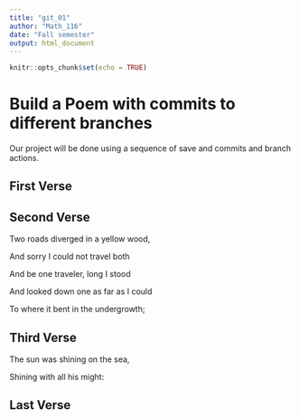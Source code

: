 ```yaml
---
title: "git_01"
author: "Math_116"
date: "Fall semester"
output: html_document
---
```


```r
knitr::opts_chunk$set(echo = TRUE)
```
# Build a Poem with commits to different branches
Our project will be done using a sequence of save and commits and branch actions.
<!-- Do not modify or change any text in "!--" bracketed areas such as this --- these are instructions to
you, if you change any of this the git program will notice it and compromise your git merging strategy !-->

## First Verse 
<!--Put the first five lines of a poem by Lewis Carrol in this section!-->

 
## Second Verse
<!--Put the first five lines of a poem by Robert Frost here!-->



Two roads diverged in a yellow wood,

And sorry I could not travel both

And be one traveler, long I stood

And looked down one as far as I could

To where it bent in the undergrowth; 


## Third Verse
<!--Put the first two verses of The Walrus and the Carpenter here!-->


The sun was shining on the sea, 
 
   Shining with all his might: 


## Last Verse
<!--Put a short poem of your choice 8-20 lines,here!-->

